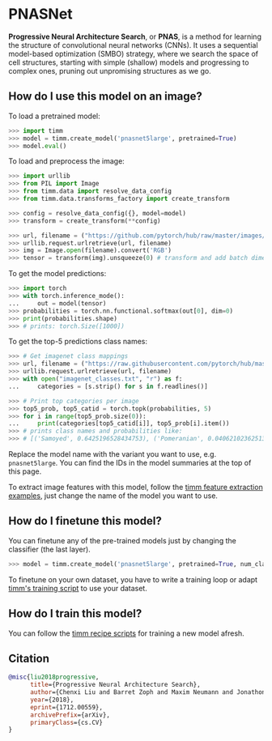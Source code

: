 # PNASNet

**Progressive Neural Architecture Search**, or **PNAS**, is a method for learning the structure of convolutional neural networks (CNNs). It uses a sequential model-based optimization (SMBO) strategy, where we search the space of cell structures, starting with simple (shallow) models and progressing to complex ones, pruning out unpromising structures as we go. 

## How do I use this model on an image?

To load a pretrained model:

```py
>>> import timm
>>> model = timm.create_model('pnasnet5large', pretrained=True)
>>> model.eval()
```

To load and preprocess the image:

```py 
>>> import urllib
>>> from PIL import Image
>>> from timm.data import resolve_data_config
>>> from timm.data.transforms_factory import create_transform

>>> config = resolve_data_config({}, model=model)
>>> transform = create_transform(**config)

>>> url, filename = ("https://github.com/pytorch/hub/raw/master/images/dog.jpg", "dog.jpg")
>>> urllib.request.urlretrieve(url, filename)
>>> img = Image.open(filename).convert('RGB')
>>> tensor = transform(img).unsqueeze(0) # transform and add batch dimension
```

To get the model predictions:

```py
>>> import torch
>>> with torch.inference_mode():
...     out = model(tensor)
>>> probabilities = torch.nn.functional.softmax(out[0], dim=0)
>>> print(probabilities.shape)
>>> # prints: torch.Size([1000])
```

To get the top-5 predictions class names:

```py
>>> # Get imagenet class mappings
>>> url, filename = ("https://raw.githubusercontent.com/pytorch/hub/master/imagenet_classes.txt", "imagenet_classes.txt")
>>> urllib.request.urlretrieve(url, filename) 
>>> with open("imagenet_classes.txt", "r") as f:
...     categories = [s.strip() for s in f.readlines()]

>>> # Print top categories per image
>>> top5_prob, top5_catid = torch.topk(probabilities, 5)
>>> for i in range(top5_prob.size(0)):
...     print(categories[top5_catid[i]], top5_prob[i].item())
>>> # prints class names and probabilities like:
>>> # [('Samoyed', 0.6425196528434753), ('Pomeranian', 0.04062102362513542), ('keeshond', 0.03186424449086189), ('white wolf', 0.01739676296710968), ('Eskimo dog', 0.011717947199940681)]
```

Replace the model name with the variant you want to use, e.g. `pnasnet5large`. You can find the IDs in the model summaries at the top of this page.

To extract image features with this model, follow the [timm feature extraction examples](../feature_extraction), just change the name of the model you want to use.

## How do I finetune this model?

You can finetune any of the pre-trained models just by changing the classifier (the last layer).

```py
>>> model = timm.create_model('pnasnet5large', pretrained=True, num_classes=NUM_FINETUNE_CLASSES)
```
To finetune on your own dataset, you have to write a training loop or adapt [timm's training
script](https://github.com/rwightman/pytorch-image-models/blob/master/train.py) to use your dataset.

## How do I train this model?

You can follow the [timm recipe scripts](../training_script) for training a new model afresh.

## Citation

```BibTeX
@misc{liu2018progressive,
      title={Progressive Neural Architecture Search}, 
      author={Chenxi Liu and Barret Zoph and Maxim Neumann and Jonathon Shlens and Wei Hua and Li-Jia Li and Li Fei-Fei and Alan Yuille and Jonathan Huang and Kevin Murphy},
      year={2018},
      eprint={1712.00559},
      archivePrefix={arXiv},
      primaryClass={cs.CV}
}
```

<!--
Type: model-index
Collections:
- Name: PNASNet
  Paper:
    Title: Progressive Neural Architecture Search
    URL: https://paperswithcode.com/paper/progressive-neural-architecture-search
Models:
- Name: pnasnet5large
  In Collection: PNASNet
  Metadata:
    FLOPs: 31458865950
    Parameters: 86060000
    File Size: 345153926
    Architecture:
    - Average Pooling
    - Batch Normalization
    - Convolution
    - Depthwise Separable Convolution
    - Dropout
    - ReLU
    Tasks:
    - Image Classification
    Training Techniques:
    - Label Smoothing
    - RMSProp
    - Weight Decay
    Training Data:
    - ImageNet
    Training Resources: 100x NVIDIA P100 GPUs
    ID: pnasnet5large
    LR: 0.015
    Dropout: 0.5
    Crop Pct: '0.911'
    Momentum: 0.9
    Batch Size: 1600
    Image Size: '331'
    Interpolation: bicubic
    Label Smoothing: 0.1
  Code: https://github.com/rwightman/pytorch-image-models/blob/d8e69206be253892b2956341fea09fdebfaae4e3/timm/models/pnasnet.py#L343
  Weights: https://github.com/rwightman/pytorch-image-models/releases/download/v0.1-cadene/pnasnet5large-bf079911.pth
  Results:
  - Task: Image Classification
    Dataset: ImageNet
    Metrics:
      Top 1 Accuracy: 0.98%
      Top 5 Accuracy: 18.58%
-->